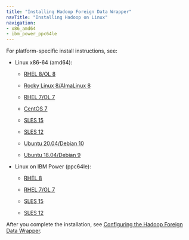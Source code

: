 ```yaml
---
title: "Installing Hadoop Foreign Data Wrapper"
navTitle: "Installing Hadoop on Linux"
navigation:
- x86_amd64
- ibm_power_ppc64le
---
```


For platform-specific install instructions, see:

- Linux x86-64 (amd64):

  - [RHEL 8/OL 8](01_hadoop_rhel8_x86)

  - [Rocky Linux 8/AlmaLinux 8](02_hadoop_other_linux8_x86)
  - [RHEL 7/OL 7](03_hadoop_rhel7_x86)
  - [CentOS 7](04_hadoop_centos7_x86)
  - [SLES 15](05_hadoop_sles15_x86)
  - [SLES 12](07_hadoop_sles12_x86)
  - [Ubuntu 20.04/Debian 10](09_hadoop__ubuntu20_deb10_x86)
  - [Ubuntu 18.04/Debian 9](11_hadoop__ubuntu18_deb9_x86)

- Linux on IBM Power (ppc64le):

  - [RHEL 8](13_hadoop_rhel8_ppcle)
  
  - [RHEL 7/OL 7](15_hadoop_rhel7_ppcle)
  - [SLES 15](17_hadoop_sles15_ppcle)
  - [SLES 12](19_hadoop_sles12_ppcle)

After you complete the installation, see [Configuring the Hadoop Foreign Data Wrapper](../08_configuring_the_hadoop_data_adapter).

